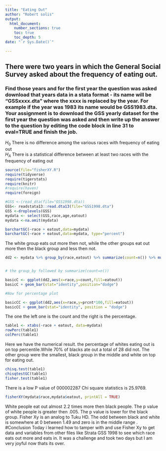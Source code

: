 ```yaml
---
title: "Eating Out"
author: "Robert solis"
output: 
  html_document:
    number_sections: true
    toc: true
    toc_depth: 5
date: "`r Sys.Date()`"    
    
---
```






## There were two years in which the General Social Survey asked about the frequency of eating out.
### Find those years and for the first year the question was asked download that years data in a stata format - its name will be "GSSxxxx.dta" where the xxxx is replaced by the year.  For example if the year was 1983 its name would be GSS1983.dta. Your assignment is to download the GSS yearly dataset for the first year the question was asked and then  write up the answer to the question by editing the  code block in line 31 to eval=TRUE and finish the job. 

$H_0$ There is no difference among the various races with frequency of eating out  
$H_A$ There is a statistical difference between at least two races with the frequency of eating out  


```r
source(file="fisherXY.R")
require(tidyverse)
require(tigerstats)
require(knitr)
#require(haven)
require(foreign)
```
```r
#GSS <-(read_dta(file="GSS1998.dta))
GSS<- readstata13::read.dta13(file="GSS1998.dta")
GSS <-droplevels(GSS)
mydata <- select(GSS,race,age,eatout)
mydata <-na.omit(mydata)

```




```r
barchartGC(~race + eatout,data=mydata)
barchartGC(~race + eatout,data=mydata, type="percent")

```
The white group eats out more then not, while the other groups eat out more then the black group and less then not.

```r
dd2 <- mydata %>% group_by(race,eatout) %>% summarize(count=n()) %>% mutate(prcnt=count/sum(count))


# the group_by followed by summarize(count=n())

basicC <- ggplot(dd2,aes(x=race,y=count,fill=eatout))
basicC + geom_bar(stat="identity",position="dodge")

#Now for percentage plot

basicCC <- ggplot(dd2,aes(x=race,y=prcnt*100,fill=eatout)) 
basicCC + geom_bar(stat="identity", position = "dodge")
```
The one the left one is the count and the right is the percentage.

```r
table1 <- xtabs(~race + eatout, data=mydata)
rowPerc(table1)
colPerc(table1)
```
Here we have the numerical result. the percentage of whites eating out is on top percentile.While 70% of blacks ate out a total of 28 did not. The other group were the smallest, black group in the middle and white on top for eating out.



```r
chisq.test(table1)
chisqtestGC(table1)
fisher.test(table1)
```

There is a low P value of 000002287 Chi square statistics is 25.9769.
```r
fisherXY(mydata$race,mydata$eatout, printAll = TRUE)
```
White people eat out almost 2.2 times more then black people. The p value of white people is greater then .005. The p value is lower for the black group. Fisher Xy is an analog to Tuku HD. The odd between black and white is somewhere at 0 between 1.49 and zero is in the middle range
.
#Conclusion
Today i learned how to tamper with and use Fisher Xy to get data and variables from other files like Strata GSS 1998 to see which race eats out more and eats in. It was a challenge and took two days but I am very joyful now thats its over.